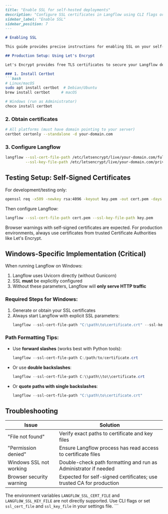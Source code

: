 ```markdown
---
title: "Enable SSL for self-hosted deployments"
description: "Configure SSL certificates in Langflow using CLI flags or settings files to secure your AI workflows."
sidebar_label: "Enable SSL"
sidebar_position: 7
---

# Enabling SSL

This guide provides precise instructions for enabling SSL on your self-hosted Langflow instance across all platforms.

## Production Setup: Using Let's Encrypt

Let's Encrypt provides free TLS certificates to secure your Langflow deployment ("Encryption for Everybody" to more than 600M websites):

### 1. Install Certbot
```bash
# Linux/macOS
sudo apt install certbot  # Debian/Ubuntu
brew install certbot     # macOS

# Windows (run as Administrator)
choco install certbot
```

### 2. Obtain certificates
```bash
# All platforms (must have domain pointing to your server)
certbot certonly --standalone -d your-domain.com
```

### 3. Configure Langflow
```bash
langflow --ssl-cert-file-path /etc/letsencrypt/live/your-domain.com/fullchain.pem \
         --ssl-key-file-path /etc/letsencrypt/live/your-domain.com/privkey.pem
```

## Testing Setup: Self-Signed Certificates

For development/testing only:

```bash
openssl req -x509 -newkey rsa:4096 -keyout key.pem -out cert.pem -days 365 -nodes
```

Then configure Langflow:
```bash
langflow --ssl-cert-file-path cert.pem --ssl-key-file-path key.pem
```

<Note>
  Browser warnings with self-signed certificates are expected. For production environments, always use certificates from trusted Certificate Authorities like Let's Encrypt.
</Note>

## Windows-Specific Implementation (Critical)

When running Langflow on Windows:

1. Langflow uses Uvicorn directly (without Gunicorn)
2. SSL **must** be explicitly configured
3. Without these parameters, Langflow will **only serve HTTP traffic**

### Required Steps for Windows:
1. Generate or obtain your SSL certificates
2. Always start Langflow with explicit SSL parameters:
   ```powershell
   langflow --ssl-cert-file-path "C:\path\to\certificate.crt" --ssl-key-file-path "C:\path\to\private.key"
   ```

### Path Formatting Tips:
- Use **forward slashes** (works best with Python tools):
  ```powershell
  langflow --ssl-cert-file-path C:/path/to/certificate.crt
  ```
- Or use **double backslashes**:
  ```powershell
  langflow --ssl-cert-file-path C:\\path\\to\\certificate.crt
  ```
- Or **quote paths with single backslashes**:
  ```powershell
  langflow --ssl-cert-file-path "C:\path\to\certificate.crt"
  ```

## Troubleshooting

| Issue | Solution |
|-------|----------|
| "File not found" | Verify exact paths to certificate and key files |
| "Permission denied" | Ensure Langflow process has read access to certificate files |
| Windows SSL not working | Double-check path formatting and run as Administrator if needed |
| Browser security warning | Expected for self-signed certificates; use trusted CA for production |

<Note>
  The environment variables <code>LANGFLOW_SSL_CERT_FILE</code> and <code>LANGFLOW_SSL_KEY_FILE</code> are not directly supported. Use CLI flags or set <code>ssl_cert_file</code> and <code>ssl_key_file</code> in your settings file.
</Note>
```